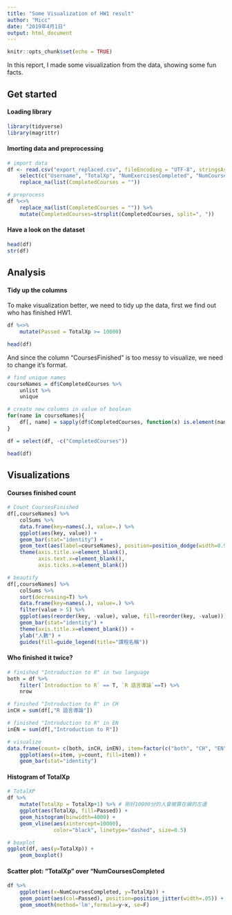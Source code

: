 ```yaml
---
title: "Some Visualization of HW1 result"
author: "Micc"
date: "2019年4月1日"
output: html_document
---
```


```r
knitr::opts_chunk$set(echo = TRUE)
```

In this report, I made some visualization from the data, showing some fun facts.

## Get started

#### Loading library
```r
library(tidyverse)
library(magrittr)
```

#### Imorting data and preprocessing
```r
# import data
df <- read.csv("export_replaced.csv", fileEncoding = "UTF-8", stringsAsFactors = F) %>%
    select(c("Username", "TotalXp", "NumExercisesCompleted", "NumCoursesCompleted", "CompletedCourses")) %>%
    replace_na(list(CompletedCourses = ""))
```

```r
# preprocess
df %<>%
    replace_na(list(CompletedCourses = "")) %>%
    mutate(CompletedCourses=strsplit(CompletedCourses, split=", "))
```

#### Have a look on the dataset
```r
head(df)
str(df)
```

## Analysis

#### Tidy up the columns
To make visualization better, we need to tidy up the data, first we find out who has finished HW1.
```r
df %<>%
    mutate(Passed = TotalXp >= 10000)

head(df)
```

And since the column "CoursesFinished" is too messy to visualize, we need to change it's format.
```r
# find unique names
courseNames = df$CompletedCourses %>%
    unlist %>%
    unique

# create new columns in value of boolean
for(name in courseNames){
    df[, name] = sapply(df$CompletedCourses, function(x) is.element(name, x))
}

df = select(df, -c("CompletedCourses"))

head(df)
```

## Visualizations

#### Courses finished count
```r
# Count CoursesFinished
df[,courseNames] %>%
    colSums %>%
    data.frame(key=names(.), value=.) %>%
    ggplot(aes(key, value)) +
    geom_bar(stat="identity") +
    geom_text(aes(label=courseNames), position=position_dodge(width=0.9), hjust=-0.1, angle = 90) +
    theme(axis.title.x=element_blank(),
          axis.text.x=element_blank(),
          axis.ticks.x=element_blank())

# beautify
df[,courseNames] %>%
    colSums %>%
    sort(decreasing=T) %>%
    data.frame(key=names(.), value=.) %>%
    filter(value > 5) %>%
    ggplot(aes(reorder(key, -value), value, fill=reorder(key, -value))) +
    geom_bar(stat="identity") +
    theme(axis.title.x=element_blank()) +
    ylab("人數") +
    guides(fill=guide_legend(title="課程名稱"))
```

#### Who finished it twice?
```r
# finished "Introduction to R" in two language
both = df %>%
    filter(`Introduction to R` == T, `R 語言導論`==T) %>%
    nrow

# finished "Introduction to R" in CH
inCH = sum(df[,"R 語言導論"])

# finished "Introduction to R" in EN
inEN = sum(df[,"Introduction to R"])

# visualize
data.frame(count= c(both, inCH, inEN), item=factor(c("both", "CH", "EN"))) %>%
    ggplot(aes(x=item, y=count, fill=item)) +
    geom_bar(stat="identity")
```

#### Histogram of TotalXp
```r
# TotalXP
df %>%
    mutate(TotalXp = TotalXp+1) %>% # 剛好10000分的人會被算在線的左邊
    ggplot(aes(TotalXp, fill=Passed)) +
    geom_histogram(binwidth=4000) +
    geom_vline(aes(xintercept=10000),
               color="black", linetype="dashed", size=0.5)

# boxplot
ggplot(df, aes(y=TotalXp)) + 
    geom_boxplot()
```

#### Scatter plot: "TotalXp" over "NumCoursesCompleted
```r
df %>%
    ggplot(aes(x=NumCoursesCompleted, y=TotalXp)) +
    geom_point(aes(col=Passed), position=position_jitter(width=.05)) +
    geom_smooth(method='lm',formula=y~x, se=F)
```